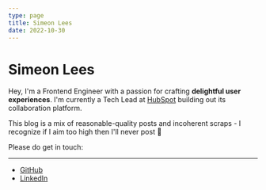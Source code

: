 ```yaml
---
type: page
title: Simeon Lees
date: 2022-10-30
---
```


# Simeon Lees

Hey, I'm a Frontend Engineer with a passion for crafting **delightful user experiences**. I'm currently a Tech Lead at [HubSpot](https://www.hubspot.com) building out its collaboration platform.

This blog is a mix of reasonable-quality posts and incoherent scraps - I recognize if I aim too high then I'll never post 🙂

Please do get in touch:

---

- [GitHub](https://github.com/sim8)
- [LinkedIn](https://www.linkedin.com/in/simeon-lees-3b68a2a1/)
